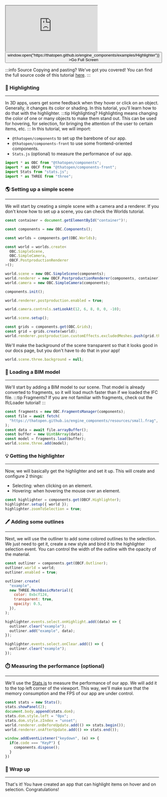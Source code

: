 <div style={{position: "relative"}}><iframe src="https://thatopen.github.io/engine_components/examples/Highlighter"></iframe><button class="full-screen-btn" onClick={() => window.open("https://thatopen.github.io/engine_components/examples/Highlighter")} >Go Full Screen</button></div>

:::info Source
Copying and pasting? We've got you covered! You can find the full source code of this tutorial [here](https://github.com/ThatOpen/engine_components/blob/main/packages/front/src/fragments/Highlighter/example.ts).
:::

### 🔦 Highlighting
---
In 3D apps, users get some feedback when they hover or click on an object. Generally, it changes its color or shading. In this tutorial, you'll learn how to do that with the highlighter.
:::tip Highlighting?
Highlighting means changing the color of one or many objects to make them stand out. This can be used for hovering, for selection, for bringing the attention of the user to certain items, etc.
:::
In this tutorial, we will import:
- `@thatopen/components` to set up the barebone of our app.
- `@thatopen/components-front` to use some frontend-oriented components.
- `Stats.js` (optional) to measure the performance of our app.

```js
import * as OBC from "@thatopen/components";
import * as OBCF from "@thatopen/components-front";
import Stats from "stats.js";
import * as THREE from "three";
```
### 🌎 Setting up a simple scene
---
We will start by creating a simple scene with a camera and a renderer. If you don't know how to set up a scene, you can check the Worlds tutorial.

```js
const container = document.getElementById("container")!;

const components = new OBC.Components();

const worlds = components.get(OBC.Worlds);

const world = worlds.create<
  OBC.SimpleScene,
  OBC.SimpleCamera,
  OBCF.PostproductionRenderer
>();

world.scene = new OBC.SimpleScene(components);
world.renderer = new OBCF.PostproductionRenderer(components, container);
world.camera = new OBC.SimpleCamera(components);

components.init();

world.renderer.postproduction.enabled = true;

world.camera.controls.setLookAt(12, 6, 8, 0, 0, -10);

world.scene.setup();

const grids = components.get(OBC.Grids);
const grid = grids.create(world);
world.renderer.postproduction.customEffects.excludedMeshes.push(grid.three);
```
We'll make the background of the scene transparent so that it looks good in our docs page, but you don't have to do that in your app!

```js
world.scene.three.background = null;
```
### 🧳 Loading a BIM model
---
We'll start by adding a BIM model to our scene. That model is already converted to fragments, so it will load much faster than if we loaded the IFC file.
:::tip Fragments?
If you are not familiar with fragments, check out the IfcLoader tutorial!
:::

```js
const fragments = new OBC.FragmentsManager(components);
const file = await fetch(
  "https://thatopen.github.io/engine_components/resources/small.frag",
);
const data = await file.arrayBuffer();
const buffer = new Uint8Array(data);
const model = fragments.load(buffer);
world.scene.three.add(model);
```
### 💡 Getting the highlighter
---
Now, we will basically get the highlighter and set it up. This will create and configure 2 things:
- Selecting: when clicking on an element.
- Hovering: when hovering the mouse over an element.

```js
const highlighter = components.get(OBCF.Highlighter);
highlighter.setup({ world });
highlighter.zoomToSelection = true;
```
### 🖊️ Adding some outlines
---
Next, we will use the outliner to add some colored outlines to the selection. We just need to get it, create a new style and bind it to the highlighter selection event. You can control the width of the outline with the opacity of the material.

```js
const outliner = components.get(OBCF.Outliner);
outliner.world = world;
outliner.enabled = true;

outliner.create(
  "example",
  new THREE.MeshBasicMaterial({
    color: 0xbcf124,
    transparent: true,
    opacity: 0.5,
  }),
);

highlighter.events.select.onHighlight.add((data) => {
  outliner.clear("example");
  outliner.add("example", data);
});

highlighter.events.select.onClear.add(() => {
  outliner.clear("example");
});
```
### ⏱️ Measuring the performance (optional)
---
We'll use the [Stats.js](https://github.com/mrdoob/stats.js) to measure the performance of our app. We will add it to the top left corner of the viewport. This way, we'll make sure that the memory consumption and the FPS of our app are under control.

```js
const stats = new Stats();
stats.showPanel(2);
document.body.append(stats.dom);
stats.dom.style.left = "0px";
stats.dom.style.zIndex = "unset";
world.renderer.onBeforeUpdate.add(() => stats.begin());
world.renderer.onAfterUpdate.add(() => stats.end());

window.addEventListener("keydown", (e) => {
  if(e.code === "KeyP") {
    components.dispose();
  }
})
```
### 🎉 Wrap up
---
That's it! You have created an app that can highlight items on hover and on selection. Congratulations!

